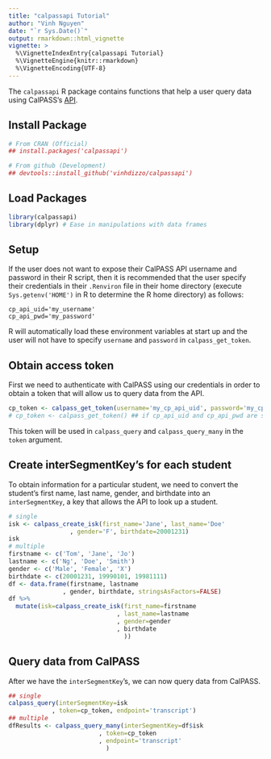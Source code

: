 ---
title: "calpassapi Tutorial"
author: "Vinh Nguyen"
date: "`r Sys.Date()`"
output: rmarkdown::html_vignette
vignette: >
  %\VignetteIndexEntry{calpassapi Tutorial}
  %\VignetteEngine{knitr::rmarkdown}
  %\VignetteEncoding{UTF-8}
---

The `calpassapi` R package contains functions that help a user query data using CalPASS's [API](https://mmap.calpassplus.org/docs/index.html).

## Install Package
```{r}
# From CRAN (Official)
## install.packages('calpassapi')

# From github (Development)
## devtools::install_github('vinhdizzo/calpassapi')
```

## Load Packages
```{r, message=FALSE, warning=FALSE}
library(calpassapi)
library(dplyr) # Ease in manipulations with data frames
```

## Setup
If the user does not want to expose their CalPASS API username and password in their R script, then it is recommended that the user specify their credentials in their `.Renviron` file in their home directory (execute `Sys.getenv('HOME')` in R to determine the R home directory) as follows:
```
cp_api_uid='my_username'
cp_api_pwd='my_password'
```

R will automatically load these environment variables at start up and the user will not have to specify `username` and `password` in `calpass_get_token`.

## Obtain access token
First we need to authenticate with CalPASS using our credentials in order to obtain a token that will allow us to query data from the API.

```{r, eval=FALSE}
cp_token <- calpass_get_token(username='my_cp_api_uid', password='my_cp_api_pwd')
# cp_token <- calpass_get_token() ## if cp_api_uid and cp_api_pwd are set in .Renviron
```

This token will be used in `calpass_query` and `calpass_query_many` in the `token` argument.

## Create interSegmentKey's for each student
To obtain information for a particular student, we need to convert the student's first name, last name, gender, and birthdate into an `interSegmentKey`, a key that allows the API to look up a student.

```{r}
# single
isk <- calpass_create_isk(first_name='Jane', last_name='Doe'
                 , gender='F', birthdate=20001231)
isk
# multiple
firstname <- c('Tom', 'Jane', 'Jo')
lastname <- c('Ng', 'Doe', 'Smith')
gender <- c('Male', 'Female', 'X')
birthdate <- c(20001231, 19990101, 19981111)
df <- data.frame(firstname, lastname
               , gender, birthdate, stringsAsFactors=FALSE)
df %>%
  mutate(isk=calpass_create_isk(first_name=firstname
                              , last_name=lastname
                              , gender=gender
                              , birthdate
                                ))

```

## Query data from CalPASS
After we have the `interSegmentKey`'s, we can now query data from CalPASS.

```{r, eval=FALSE}
## single
calpass_query(interSegmentKey=isk
            , token=cp_token, endpoint='transcript')
## multiple
dfResults <- calpass_query_many(interSegmentKey=df$isk
                         , token=cp_token
                         , endpoint='transcript'
                           )
```
